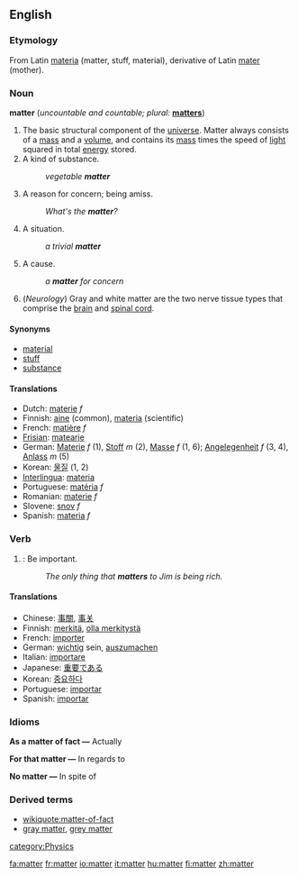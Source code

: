 ==English==

===Etymology===
From Latin [[materia]] (matter, stuff, material), derivative of Latin [[mater]] (mother).

===Noun===
'''matter''' (''uncountable and countable; plural:'' '''[[matters]]''')

# The basic structural component of the [[universe]].  Matter always consists of a [[mass]] and a [[volume]], and contains its [[mass]] times the speed of [[light]] squared in total [[energy]] stored.
# A kind of substance.
#:''vegetable '''matter'''''
# A reason for concern; being amiss.
#:''What's the '''matter'''?''
# A situation.
#:''a trivial '''matter'''''
# A cause.
#:''a '''matter''' for concern''
# (''Neurology'') Gray and white matter are the two nerve tissue types that comprise the [[brain]] and [[spinal cord]].

====Synonyms====
*[[material]]
*[[stuff]]
*[[substance]]

====Translations====
*Dutch: [[materie]] ''f''
*Finnish: [[aine]] (common), [[materia]] (scientific)
*French: [[matière]] ''f''
*[[Frisian]]: [[matearje]]
*German: [[Materie]] ''f'' (1), [[Stoff]] ''m'' (2), [[Masse]] ''f'' (1, 6); [[Angelegenheit]] ''f'' (3, 4), [[Anlass]] ''m'' (5)
*Korean: [[물질]] (1, 2)
*[[Interlingua]]: [[materia]]
*Portuguese: [[matéria]] ''f''
*Romanian: [[materie]] ''f''
*Slovene: [[snov]] ''f''
*Spanish: [[materia]] ''f''

===Verb===
{{en-infl-reg-consonant|matter||}}

# {{intransitive}}: Be important.
#:''The only thing that '''matters''' to Jim is being rich.''

====Translations====
*Chinese: [[事關]], [[事关]]
*Finnish: [[merkitä]], [[olla merkitystä]]
*French: [[importer]]
*German: [[wichtig]] sein, [[auszumachen]]
*Italian: [[importare]]
*Japanese: [[重要]]である
*Korean: [[중요]]하다
*Portuguese: [[importar]]
*Spanish: [[importar]]

<!-- these sections seem to relate to the noun section, not this verb section -->

===Idioms===
'''As a matter of fact &mdash;''' Actually

'''For that matter &mdash;''' In regards to

'''No matter &mdash;''' In spite of

===Derived terms===
*[[wikiquote:matter-of-fact]]
*[[gray matter]], [[grey matter]]

[[category:Physics]]

[[fa:matter]]
[[fr:matter]]
[[io:matter]]
[[it:matter]]
[[hu:matter]]
[[fi:matter]]
[[zh:matter]]